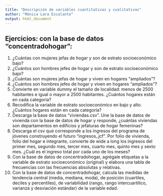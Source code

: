 ---
title: "Descripción de variables cuantitativas y cualitativas"
author: "Mónica Lara Escalante"
output: html_document
---

## Ejercicios: con la base de datos "concentradohogar":

1. ¿Cuántas con mujeres jefas de hogar y son de estrato socioeconómico bajo?
2. ¿Cuántos son hombres jefes de hogar y son de estrato socioeconómico bajo?
3. ¿Cuántas son mujeres jefas de hogar y viven en hogares "ampliados"?
4. ¿Cuántos son hombres jefes de hogar y viven en hogares "ampliados"?
5. Convierte en variable dummy el tamaño de localidad: menos de 2500 habitantes e igual o mayor a 2500 habitantes. ¿Cuántos hogares están en cada categoría?
6. Recodifica la variable de estrato socioeconómico en bajo y alto. ¿Cuántos hogares están en cada categoría?
7. Descarga la base de datos "viviendas.csv". Une la base de datos de vivienda con la base de datos de hogar y responde, ¿cuántas viviendas son departamentos en edificios y jefaturas de hogar femeninas?
8. Descarga el csv que corresponde a los ingresos del programa de jóvenes construyendo el futuro "ingresos_jcf". Por folio de vivienda, folio del hogar e integrante, convierte de wide a long los ingresos del primer mes, segundo mes, tercer mes, cuarto mes, quinto mes y sexto mes. ¿Cuál es el ingreso total por cada uno de los meses?
9. Con la base de datos de concentradohogar, agrégale etiquetas a la variable de estrato socioeconómico (original) y elabora una tabla de frecuencias con las frecuencias absolutas y relativas.
10. Con la base de datos de concentradohogar, calcula las medidas de tendencia central (media, mediana, moda), de posición (cuartiles, deciles y percentiles), de variabilidad (rango, rango intercuartílico, varianza y desviación estándar) de la variable edad.
